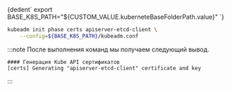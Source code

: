


<CodeBlock language="bash">
    {dedent`
        export BASE_K8S_PATH="${CUSTOM_VALUE.kuberneteBaseFolderPath.value}"
    `}
</CodeBlock>


```bash
kubeadm init phase certs apiserver-etcd-client \
    --config=${BASE_K8S_PATH}/kubeadm.conf
```

:::note
После выполнения команд мы получаем следующий вывод.
```
#### Генерация Kube API сертификатов
[certs] Generating "apiserver-etcd-client" certificate and key
```
:::
